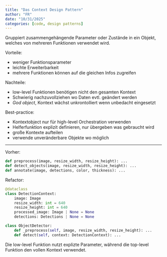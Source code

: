 ```yaml
---
title: "Das Context Design Pattern"
author: "FR"
date: "10/31/2025"
categories: [code, design patterns]
---
```


Gruppiert zusammengehängende Parameter oder Zustände in ein Objekt, welches von mehreren Funktionen verwendet wird.

Vorteile:

- weniger Funktionsparameter
- leichte Erweiterbarkeit
- mehrere Funktionen können auf die gleichen Infos zugreifen

Nachteile:

- low-level Funktionen benötigen nicht den gesamten Kontext
- Schwierig nachzuvollziehen wo Daten evtl. geändert werden
- *God object*, Kontext wächst unkrontolliert wenn unbedacht eingesetzt

Best-practice:

- Kontextobject nur für high-level Orchestration verwenden
- Helferfunktion explizit definieren, nur übergeben was gebraucht wird
- große Kontexte aufteilen
- verwende unveränderbare Objekte wo möglich


---

Vorher:

```python
def preprocess(image, resize_width, resize_height): ...
def detect_objects(image, resize_width, resize_height): ...
def annotate(image, detections, color, thickness): ...
```


Refactor:

```python
@dataclass
class DetectionContext:
    image: Image
    resize_width: int = 640
    resize_height: int = 640
    processed_image: Image | None = None 
    detections: Detections | None = None

class ObjectDetector:
    def _preprocess(self, image, resize_width, resize_height): ...
    def detect(self, context: DetectionContext): ...
```

Die low-level Funktion nutzt explizte Parameter, während die top-level Funktion den vollen Kontext verwendet.

